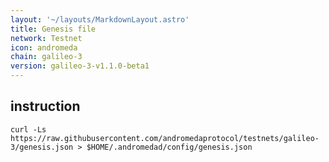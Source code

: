 ```yaml
---
layout: '~/layouts/MarkdownLayout.astro'
title: Genesis file
network: Testnet
icon: andromeda
chain: galileo-3
version: galileo-3-v1.1.0-beta1
---
```

## instruction

```
curl -Ls https://raw.githubusercontent.com/andromedaprotocol/testnets/galileo-3/genesis.json > $HOME/.andromedad/config/genesis.json
```
